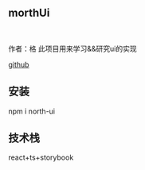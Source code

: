 <Meta title="north ui /Intro" />

## morthUi

<br />

作者：格
此项目用来学习&&研究ui的实现

[github](https://github.com/northUc)


## 安装
npm i north-ui

## 技术栈
react+ts+storybook

